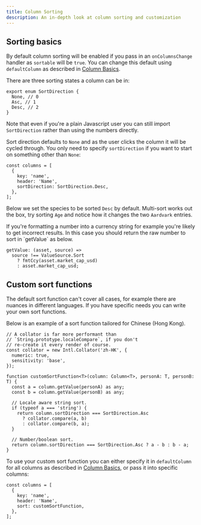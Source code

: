 ```yaml
---
title: Column Sorting
description: An in-depth look at column sorting and customization
---
```



## Sorting basics

By default column sorting will be enabled if you pass in an `onColumnsChange` handler as `sortable` will be `true`. You can change this default using `defaultColumn` as described in [Column Basics](/columns/column-basics/#default-definitions).

There are three sorting states a column can be in:

```ts:title=Sorting+states+(or+directions)
export enum SortDirection {
  None, // 0
  Asc, // 1
  Desc, // 2
}
```

Note that even if you're a plain Javascript user you can still import `SortDirection` rather than using the numbers directly.

Sort direction defaults to `None` and as the user clicks the column it will be cycled through. You only need to specify `sortDirection` if you want to start on something other than `None`:

```ts:title=Setting+an+initial+sort+direction
const columns = [
  {
    key: 'name',
    header: 'Name',
    sortDirection: SortDirection.Desc,
  },
];
```

Below we set the species to be sorted `Desc` by default. Multi-sort works out the box, try sorting `Age` and notice how it changes the two `Aardvark` entries.

<Showcase fileName="ColumnSorting.tsx">
  <ColumnSorting />
</Showcase>
<Alert>
  If you're formatting a number into a currency string for example you're
  likely to get incorrect results. In this case you should return the raw
  number to sort in `getValue` as below.
</Alert>

```ts:title=Return+unformatted+Number+if+source+is+sort
getValue: (asset, source) =>
  source !== ValueSource.Sort
    ? fmtCcy(asset.market_cap_usd)
    : asset.market_cap_usd;
```

## Custom sort functions

The default sort function can't cover all cases, for example there are nuances in different languages. If you have specific needs you can write your own sort functions.

Below is an example of a sort function tailored for Chinese (Hong Kong).

```ts:title=Defining+a+custom+sort+function
// A collator is far more performant than
// `String.prototype.localeCompare`, if you don't
// re-create it every render of course.
const collator = new Intl.Collator('zh-HK', {
  numeric: true,
  sensitivity: 'base',
});

function customSortFunction<T>(column: Column<T>, personA: T, personB: T) {
  const a = column.getValue(personA) as any;
  const b = column.getValue(personB) as any;

  // Locale aware string sort.
  if (typeof a === 'string') {
    return column.sortDirection === SortDirection.Asc
      ? collator.compare(a, b)
      : collator.compare(b, a);
  }

  // Number/boolean sort.
  return column.sortDirection === SortDirection.Asc ? a - b : b - a;
}
```

To use your custom sort function you can either specify it in `defaultColumn` for all columns as described in [Column Basics](/columns/column-basics/#default-definitions), or pass it into specific columns:

```ts:title=Passing+custom+sort+into+a+column
const columns = [
  {
    key: 'name',
    header: 'Name',
    sort: customSortFunction,
  },
];
```
